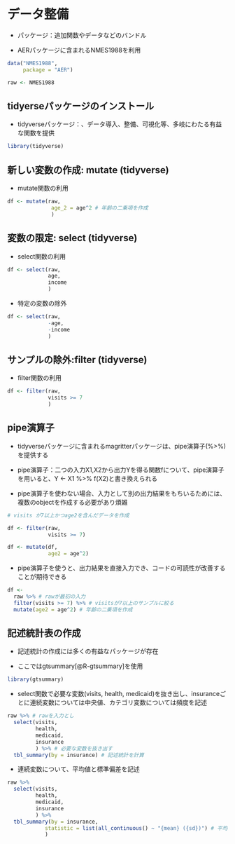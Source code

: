 # データ整備

- パッケージ：追加関数やデータなどのバンドル

- AERパッケージに含まれるNMES1988を利用

```r
data("NMES1988",
     package = "AER")

raw <- NMES1988
```

## tidyerseパッケージのインストール

- tidyverseパッケージ：、データ導入、整備、可視化等、多岐にわたる有益な関数を提供

```r
library(tidyverse)
```

## 新しい変数の作成: mutate (tidyverse)

- mutate関数の利用

```r
df <- mutate(raw,
              age_2 = age^2 # 年齢の二乗項を作成
              )
```

## 変数の限定: select (tidyverse)

- select関数の利用

```r
df <- select(raw,
             age,
             income
             )
```

- 特定の変数の除外

```r
df <- select(raw,
             -age,
             -income
             )
```

## サンプルの除外:filter (tidyverse)

- filter関数の利用

```r
df <- filter(raw,
             visits >= 7
             )
```


## pipe演算子

- tidyverseパッケージに含まれるmagritterパッケージは、pipe演算子(%>%)を提供する

- pipe演算子：二つの入力X1,X2から出力Yを得る関数fについて、pipe演算子を用いると、Y <- X1 %>% f(X2)と書き換えられる

- pipe演算子を使わない場合、入力として別の出力結果をもちいるためには、複数のobjectを作成する必要があり煩雑

```r
# visits が7以上かつage2を含んだデータを作成

df <- filter(raw,
             visits >= 7)

df <- mutate(df,
             age2 = age^2)
```

- pipe演算子を使うと、出力結果を直接入力でき、コードの可読性が改善することが期待できる

```r
df <- 
  raw %>% # rawが最初の入力
  filter(visits >= 7) %>% # visitsが7以上のサンプルに絞る
  mutate(age2 = age^2) # 年齢の二乗項を作成
```


## 記述統計表の作成

- 記述統計の作成には多くの有益なパッケージが存在

- ここではgtsummary[@R-gtsummary]を使用

```r
library(gtsummary)
```

- select関数で必要な変数(visits, health, medicaid)を抜き出し、insuranceごとに連続変数については中央値、カテゴリ変数については頻度を記述

```r
raw %>% # rawを入力とし
  select(visits,
         health,
         medicaid,
         insurance
         ) %>% # 必要な変数を抜き出す
  tbl_summary(by = insurance) # 記述統計を計算
```

- 連続変数について、平均値と標準偏差を記述

```r
raw %>%
  select(visits,
         health,
         medicaid,
         insurance
         ) %>%
  tbl_summary(by = insurance,
            statistic = list(all_continuous() ~ "{mean} ({sd})") # 平均と標準誤差を表示
            )
```

